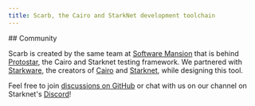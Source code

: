 ```yaml
---
title: Scarb, the Cairo and StarkNet development toolchain
---
```



<Jumbo />

<Features />

<div className="lg:px-64">
  ## Community

Scarb is created by the same team at [Software Mansion] that is behind [Protostar], the Cairo and Starknet testing
framework.
We partnered with [Starkware], the creators of [Cairo] and [Starknet], while designing this tool.

Feel free to join [discussions on GitHub][gh-discussions] or chat with us on our channel on Starknet's [Discord]!

[cairo]: https://www.cairo-lang.org
[discord]: https://discord.gg/KZWaFtPZJf
[gh-discussions]: https://github.com/software-mansion/scarb/discussions
[protostar]: https://docs.swmansion.com/protostar/
[software mansion]: https://swmansion.com/
[starknet]: https://www.starknet.io
[starkware]: https://starkware.co

</div>
